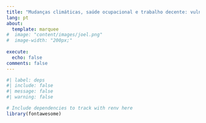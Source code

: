 ```yaml
---
title: "Mudanças climáticas, saúde ocupacional e trabalho decente: vulnerabilidades e respostas dos trabalhadores na agricultura brasileira"
lang: pt
about:
  template: marquee
#  image: "content/images/joel.png"
#  image-width: "200px;"
 
execute:
  echo: false
comments: false
---
```


```r
#| label: deps
#| include: false
#| message: false
#| warning: false

# Include dependencies to track with renv here
library(fontawesome)
```

:::{.column-body-outset}


:::
